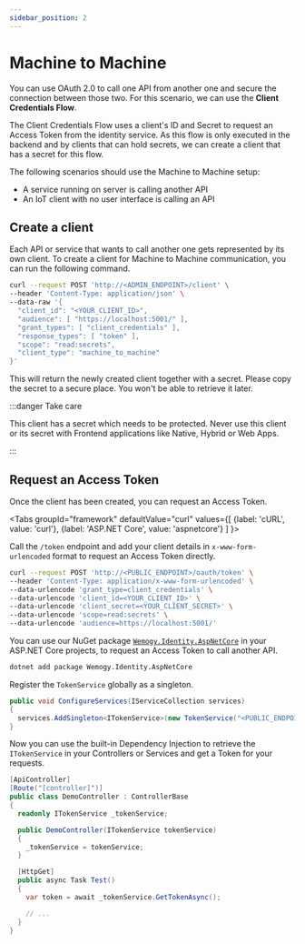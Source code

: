 ```yaml
---
sidebar_position: 2
---
```


# Machine to Machine

You can use OAuth 2.0 to call one API from another one and secure the connection between those two. For this scenario, we can use the **Client Credentials Flow**.

The Client Credentials Flow uses a client's ID and Secret to request an Access Token from the identity service. As this flow is only executed in the backend and by clients that can hold secrets, we can create a client that has a secret for this flow.

The following scenarios should use the Machine to Machine setup:

- A service running on server is calling another API
- An IoT client with no user interface is calling an API

## Create a client

Each API or service that wants to call another one gets represented by its own client. To create a client for Machine to Machine communication, you can run the following command.

```bash
curl --request POST 'http://<ADMIN_ENDPOINT>/client' \
--header 'Content-Type: application/json' \
--data-raw '{
  "client_id": "<YOUR_CLIENT_ID>",
  "audience": [ "https://localhost:5001/" ],
  "grant_types": [ "client_credentials" ],
  "response_types": [ "token" ],
  "scope": "read:secrets",
  "client_type": "machine_to_machine"
}'
```

This will return the newly created client together with a secret. Please copy the secret to a secure place. You won't be able to retrieve it later.

:::danger Take care

This client has a secret which needs to be protected. Never use this client or its secret with Frontend applications like Native, Hybrid or Web Apps.

:::

## Request an Access Token

Once the client has been created, you can request an Access Token.

<Tabs
  groupId="framework"
  defaultValue="curl"
  values={[
    {label: 'cURL', value: 'curl'},
    {label: 'ASP.NET Core', value: 'aspnetcore'}
  ]
}>
<TabItem value="curl">

Call the `/token` endpoint and add your client details in `x-www-form-urlencoded` format to request an Access Token directly.

```bash
curl --request POST 'http://<PUBLIC_ENDPOINT>/oauth/token' \
--header 'Content-Type: application/x-www-form-urlencoded' \
--data-urlencode 'grant_type=client_credentials' \
--data-urlencode 'client_id=<YOUR_CLIENT_ID>' \
--data-urlencode 'client_secret=<YOUR_CLIENT_SECRET>' \
--data-urlencode 'scope=read:secrets' \
--data-urlencode 'audience=https://localhost:5001/'
```

</TabItem>
<TabItem value="aspnetcore">

You can use our NuGet package [`Wemogy.Identity.AspNetCore`](https://github.com/wemogy/identity/packages/674418) in your ASP.NET Core projects, to request an Access Token to call another API.

```bash
dotnet add package Wemogy.Identity.AspNetCore
```

Register the `TokenService` globally as a singleton.

```csharp title="Startup.cs"
public void ConfigureServices(IServiceCollection services)
{
  services.AddSingleton<ITokenService>(new TokenService("<PUBLIC_ENDPOINT>", "<YOUR_CLIENT_ID>", "<YOUR_CLIENT_SECRET>", "<YOUR_SCOPE>", "<YOUR_CLIENT_AUDIENCE>"));
}
```

Now you can use the built-in Dependency Injection to retrieve the `ITokenService` in your Controllers or Services and get a Token for your requests.

```csharp title="DemoController.cs"
[ApiController]
[Route("[controller]")]
public class DemoController : ControllerBase
{
  readonly ITokenService _tokenService;

  public DemoController(ITokenService tokenService)
  {
    _tokenService = tokenService;
  }

  [HttpGet]
  public async Task Test()
  {
    var token = await _tokenService.GetTokenAsync();

    // ...
  }
}
```

</TabItem>
</Tabs>

